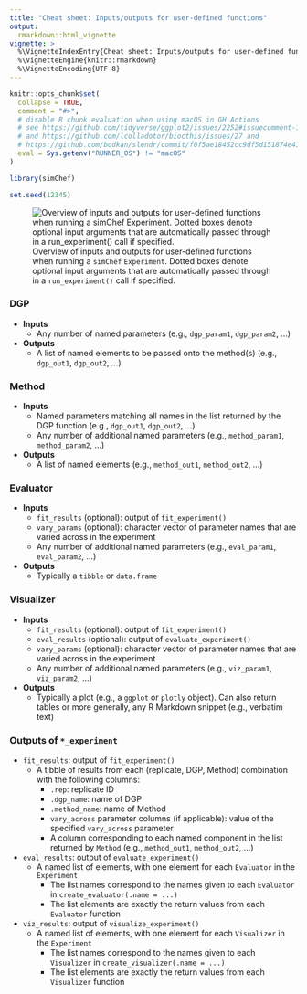 ```yaml
---
title: "Cheat sheet: Inputs/outputs for user-defined functions"
output:
  rmarkdown::html_vignette
vignette: >
  %\VignetteIndexEntry{Cheat sheet: Inputs/outputs for user-defined functions}
  %\VignetteEngine{knitr::rmarkdown}
  %\VignetteEncoding{UTF-8}
---
```


```r
knitr::opts_chunk$set(
  collapse = TRUE,
  comment = "#>",
  # disable R chunk evaluation when using macOS in GH Actions
  # see https://github.com/tidyverse/ggplot2/issues/2252#issuecomment-1006713187
  # and https://github.com/lcolladotor/biocthis/issues/27 and
  # https://github.com/bodkan/slendr/commit/f0f5ae18452cc9df5d151874e41b0b8fd5f29aa2#
  eval = Sys.getenv("RUNNER_OS") != "macOS"
)

library(simChef)

set.seed(12345)
```

![Overview of inputs and outputs for user-defined functions when running a `simChef` `Experiment`. Dotted boxes denote optional input arguments that are automatically passed through in a `run_experiment()` call if specified.](figures/fit_eval_viz.png){width=100%" #fig:fit-eval-viz-figure}

### DGP 

- **Inputs**
  - Any number of named parameters (e.g., `dgp_param1`, `dgp_param2`, ...)
- **Outputs**
  - A list of named elements to be passed onto the method(s) (e.g., `dgp_out1`, `dgp_out2`, ...)

### Method

- **Inputs**
  - Named parameters matching all names in the list returned by the DGP function (e.g., `dgp_out1`, `dgp_out2`, ...)
  - Any number of additional named parameters (e.g., `method_param1`, `method_param2`, ...)
- **Outputs**
  - A list of named elements (e.g., `method_out1`, `method_out2`, ...)
  
### Evaluator

- **Inputs**
  - `fit_results` (optional): output of `fit_experiment()`
  - `vary_params` (optional): character vector of parameter names that are varied across in the experiment
  - Any number of additional named parameters (e.g., `eval_param1`, `eval_param2`, ...)
- **Outputs**
  - Typically a `tibble` or `data.frame`
  
### Visualizer

- **Inputs**
  - `fit_results` (optional): output of `fit_experiment()`
  - `eval_results` (optional): output of `evaluate_experiment()`
  - `vary_params` (optional): character vector of parameter names that are varied across in the experiment
  - Any number of additional named parameters (e.g., `viz_param1`, `viz_param2`, ...)
- **Outputs**
  - Typically a plot (e.g., a `ggplot` or `plotly` object). Can also return tables or more generally, any R Markdown snippet (e.g., verbatim text)
  
### Outputs of `*_experiment`

- `fit_results`: output of `fit_experiment()`
  - A tibble of results from each (replicate, DGP, Method) combination with the following columns:
    - `.rep`: replicate ID
    - `.dgp_name`: name of DGP
    - `.method_name`: name of Method
    - `vary_across` parameter columns (if applicable): value of the specified `vary_across` parameter
    - A column corresponding to each named component in the list returned by `Method` (e.g., `method_out1`, `method_out2`, ...)
- `eval_results`: output of `evaluate_experiment()`
  - A named list of elements, with one element for each `Evaluator` in the `Experiment`
    - The list names correspond to the names given to each `Evaluator` in `create_evaluator(.name = ...)`
    - The list elements are exactly the return values from each `Evaluator` function
- `viz_results`: output of `visualize_experiment()`
  - A named list of elements, with one element for each `Visualizer` in the `Experiment`
    - The list names correspond to the names given to each `Visualizer` in `create_visualizer(.name = ...)`
    - The list elements are exactly the return values from each `Visualizer` function
